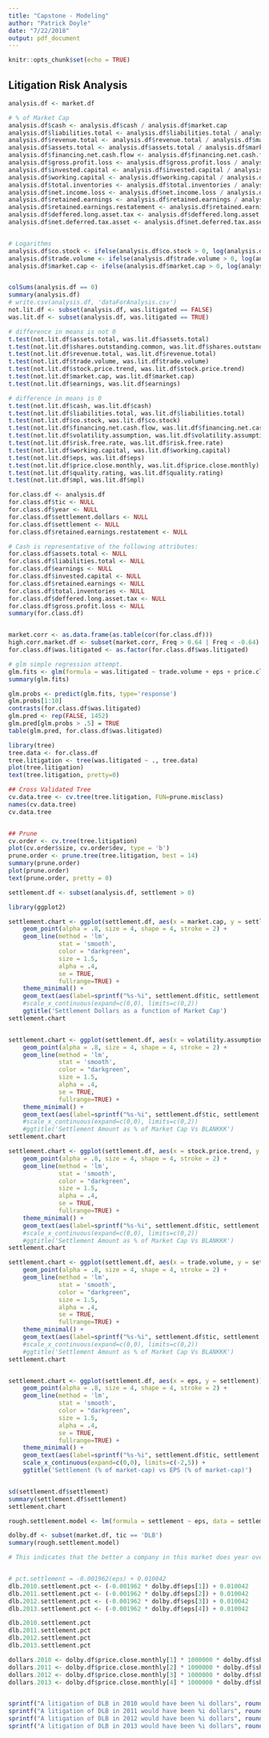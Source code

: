 ```yaml
---
title: "Capstone - Modeling"
author: "Patrick Doyle"
date: "7/22/2018"
output: pdf_document
---
```


```r
knitr::opts_chunk$set(echo = TRUE)
```

## Litigation Risk Analysis

```r
analysis.df <- market.df

# % of Market Cap
analysis.df$cash <- analysis.df$cash / analysis.df$market.cap
analysis.df$liabilities.total <- analysis.df$liabilities.total / analysis.df$market.cap
analysis.df$revenue.total <- analysis.df$revenue.total / analysis.df$market.cap
analysis.df$assets.total <- analysis.df$assets.total / analysis.df$market.cap
analysis.df$financing.net.cash.flow <- analysis.df$financing.net.cash.flow / analysis.df$market.cap
analysis.df$gross.profit.loss <- analysis.df$gross.profit.loss / analysis.df$market.cap
analysis.df$invested.capital <- analysis.df$invested.capital / analysis.df$market.cap
analysis.df$working.capital <- analysis.df$working.capital / analysis.df$market.cap
analysis.df$total.inventories <- analysis.df$total.inventories / analysis.df$market.cap
analysis.df$net.income.loss <- analysis.df$net.income.loss / analysis.df$market.cap
analysis.df$retained.earnings <- analysis.df$retained.earnings / analysis.df$market.cap
analysis.df$retained.earnings.restatement <- analysis.df$retained.earnings.restatement / analysis.df$market.cap
analysis.df$deffered.long.asset.tax <- analysis.df$deffered.long.asset.tax / analysis.df$market.cap
analysis.df$net.deferred.tax.asset <- analysis.df$net.deferred.tax.asset / analysis.df$market.cap


# Logarithms
analysis.df$co.stock <- ifelse(analysis.df$co.stock > 0, log(analysis.df$co.stock), 0)
analysis.df$trade.volume <- ifelse(analysis.df$trade.volume > 0, log(analysis.df$trade.volume), 0)
analysis.df$market.cap <- ifelse(analysis.df$market.cap > 0, log(analysis.df$market.cap), 0)


colSums(analysis.df == 0)
summary(analysis.df)
# write.csv(analysis.df, 'dataForAnalysis.csv')
not.lit.df <- subset(analysis.df, was.litigated == FALSE)
was.lit.df <- subset(analysis.df, was.litigated == TRUE)

```

```r

# difference in means is not 0
t.test(not.lit.df$assets.total, was.lit.df$assets.total)
t.test(not.lit.df$shares.outstanding.common, was.lit.df$shares.outstanding.common)
t.test(not.lit.df$revenue.total, was.lit.df$revenue.total)
t.test(not.lit.df$trade.volume, was.lit.df$trade.volume)
t.test(not.lit.df$stock.price.trend, was.lit.df$stock.price.trend)
t.test(not.lit.df$market.cap, was.lit.df$market.cap)
t.test(not.lit.df$earnings, was.lit.df$earnings)

# difference in means is 0
t.test(not.lit.df$cash, was.lit.df$cash)
t.test(not.lit.df$liabilities.total, was.lit.df$liabilities.total)
t.test(not.lit.df$co.stock, was.lit.df$co.stock)
t.test(not.lit.df$financing.net.cash.flow, was.lit.df$financing.net.cash.flow)
t.test(not.lit.df$volatility.assumption, was.lit.df$volatility.assumption)
t.test(not.lit.df$risk.free.rate, was.lit.df$risk.free.rate)
t.test(not.lit.df$working.capital, was.lit.df$working.capital)
t.test(not.lit.df$eps, was.lit.df$eps)
t.test(not.lit.df$price.close.monthly, was.lit.df$price.close.monthly)
t.test(not.lit.df$quality.rating, was.lit.df$quality.rating)
t.test(not.lit.df$mpl, was.lit.df$mpl)
```






```r
for.class.df <- analysis.df
for.class.df$tic <- NULL
for.class.df$year <- NULL
for.class.df$settlement.dollars <- NULL
for.class.df$settlement <- NULL
for.class.df$retained.earnings.restatement <- NULL

# Cash is representative of the following attributes:
for.class.df$assets.total <- NULL
for.class.df$liabilities.total <- NULL
for.class.df$earnings <- NULL
for.class.df$invested.capital <- NULL
for.class.df$retained.earnings <- NULL
for.class.df$total.inventories <- NULL
for.class.df$deffered.long.asset.tax <- NULL
for.class.df$gross.profit.loss <- NULL
summary(for.class.df)


market.corr <- as.data.frame(as.table(cor(for.class.df)))
high.corr.market.df <- subset(market.corr, Freq > 0.64 | Freq < -0.64)
for.class.df$was.litigated <- as.factor(for.class.df$was.litigated)

# glm simple regression attempt.
glm.fits <- glm(formula = was.litigated ~ trade.volume + eps + price.close.monthly, data = for.class.df, family=binomial)
summary(glm.fits)

glm.probs <- predict(glm.fits, type='response')
glm.probs[1:10]
contrasts(for.class.df$was.litigated)
glm.pred <- rep(FALSE, 1452)
glm.pred[glm.probs > .5] = TRUE
table(glm.pred, for.class.df$was.litigated)


```



```r
library(tree)
tree.data <- for.class.df
tree.litigation <- tree(was.litigated ~ ., tree.data)
plot(tree.litigation)
text(tree.litigation, pretty=0)

## Cross Validated Tree
cv.data.tree <- cv.tree(tree.litigation, FUN=prune.misclass)
names(cv.data.tree)
cv.data.tree


## Prune
cv.order <- cv.tree(tree.litigation)
plot(cv.order$size, cv.order$dev, type = 'b')
prune.order <- prune.tree(tree.litigation, best = 14)
summary(prune.order)
plot(prune.order)
text(prune.order, pretty = 0)
```



```r
settlement.df <- subset(analysis.df, settlement > 0)

library(ggplot2)

settlement.chart <- ggplot(settlement.df, aes(x = market.cap, y = settlement.dollars)) + 
    geom_point(alpha = .8, size = 4, shape = 4, stroke = 2) + 
    geom_line(method = 'lm',
              stat = 'smooth',
              color = "darkgreen",
              size = 1.5,
              alpha = .4,
              se = TRUE,
              fullrange=TRUE) +
    theme_minimal() +
    geom_text(aes(label=sprintf("%s-%i", settlement.df$tic, settlement.df$year)),hjust=-.2, vjust=-.6) +
    #scale_x_continuous(expand=c(0,0), limits=c(0,2))
    ggtitle('Settlement Dollars as a function of Market Cap')
settlement.chart


settlement.chart <- ggplot(settlement.df, aes(x = volatility.assumption, y = settlement)) + 
    geom_point(alpha = .8, size = 4, shape = 4, stroke = 2) + 
    geom_line(method = 'lm',
              stat = 'smooth',
              color = "darkgreen",
              size = 1.5,
              alpha = .4,
              se = TRUE,
              fullrange=TRUE) +
    theme_minimal() +
    geom_text(aes(label=sprintf("%s-%i", settlement.df$tic, settlement.df$year)),hjust=-.2, vjust=-.6) #+
    #scale_x_continuous(expand=c(0,0), limits=c(0,2))
    #ggtitle('Settlement Amount as % of Market Cap Vs BLANKKK')
settlement.chart

settlement.chart <- ggplot(settlement.df, aes(x = stock.price.trend, y = settlement)) + 
    geom_point(alpha = .8, size = 4, shape = 4, stroke = 2) + 
    geom_line(method = 'lm',
              stat = 'smooth',
              color = "darkgreen",
              size = 1.5,
              alpha = .4,
              se = TRUE,
              fullrange=TRUE) +
    theme_minimal() +
    geom_text(aes(label=sprintf("%s-%i", settlement.df$tic, settlement.df$year)),hjust=-.2, vjust=-.6) #+
    #scale_x_continuous(expand=c(0,0), limits=c(0,2))
    #ggtitle('Settlement Amount as % of Market Cap Vs BLANKKK')
settlement.chart

settlement.chart <- ggplot(settlement.df, aes(x = trade.volume, y = settlement)) + 
    geom_point(alpha = .8, size = 4, shape = 4, stroke = 2) + 
    geom_line(method = 'lm',
              stat = 'smooth',
              color = "darkgreen",
              size = 1.5,
              alpha = .4,
              se = TRUE,
              fullrange=TRUE) +
    theme_minimal() +
    geom_text(aes(label=sprintf("%s-%i", settlement.df$tic, settlement.df$year)),hjust=-.2, vjust=-.6) #+
    #scale_x_continuous(expand=c(0,0), limits=c(0,2))
    #ggtitle('Settlement Amount as % of Market Cap Vs BLANKKK')
settlement.chart


settlement.chart <- ggplot(settlement.df, aes(x = eps, y = settlement)) + 
    geom_point(alpha = .8, size = 4, shape = 4, stroke = 2) + 
    geom_line(method = 'lm',
              stat = 'smooth',
              color = "darkgreen",
              size = 1.5,
              alpha = .4,
              se = TRUE,
              fullrange=TRUE) +
    theme_minimal() +
    geom_text(aes(label=sprintf("%s-%i", settlement.df$tic, settlement.df$year)),hjust=-.2, vjust=-.6) +
    scale_x_continuous(expand=c(0,0), limits=c(-2,5)) + 
    ggtitle('Settlement (% of market-cap) vs EPS (% of market-cap)')


sd(settlement.df$settlement)
summary(settlement.df$settlement)
settlement.chart
```

```r
rough.settlement.model <- lm(formula = settlement ~ eps, data = settlement.df)

dolby.df <- subset(market.df, tic == 'DLB')
summary(rough.settlement.model)

# This indicates that the better a company in this market does year over year, the larger the litigation settlement will be as a percentage of market capatalization.  This falls into line with the pressors MPL conjecture.


# pct.settlement = -0.001962(eps) + 0.010042
dlb.2010.settlement.pct <- (-0.001962 * dolby.df$eps[1]) + 0.010042
dlb.2011.settlement.pct <- (-0.001962 * dolby.df$eps[2]) + 0.010042
dlb.2012.settlement.pct <- (-0.001962 * dolby.df$eps[3]) + 0.010042
dlb.2013.settlement.pct <- (-0.001962 * dolby.df$eps[4]) + 0.010042

dlb.2010.settlement.pct
dlb.2011.settlement.pct
dlb.2012.settlement.pct
dlb.2013.settlement.pct

dollars.2010 <- dolby.df$price.close.monthly[1] * 1000000 * dolby.df$shares.outstanding.common[1] * (dlb.2010.settlement.pct)
dollars.2011 <- dolby.df$price.close.monthly[2] * 1000000 * dolby.df$shares.outstanding.common[2] * (dlb.2011.settlement.pct)
dollars.2012 <- dolby.df$price.close.monthly[3] * 1000000 * dolby.df$shares.outstanding.common[3] * (dlb.2012.settlement.pct)
dollars.2013 <- dolby.df$price.close.monthly[4] * 1000000 * dolby.df$shares.outstanding.common[4] * (dlb.2013.settlement.pct)


sprintf("A litigation of DLB in 2010 would have been %i dollars", round(dollars.2010))
sprintf("A litigation of DLB in 2011 would have been %i dollars", round(dollars.2011))
sprintf("A litigation of DLB in 2012 would have been %i dollars", round(dollars.2012))
sprintf("A litigation of DLB in 2013 would have been %i dollars", round(dollars.2013))
```





